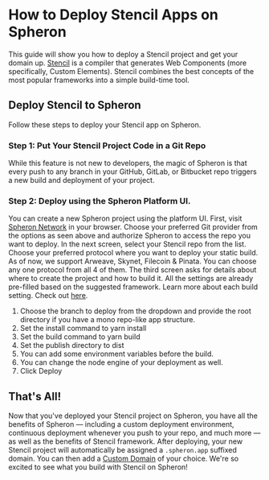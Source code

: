
# How to Deploy Stencil Apps on Spheron

This guide will show you how to deploy a Stencil project and get your domain up.
[Stencil](https://stenciljs.com/) is a compiler that generates Web Components (more specifically, Custom Elements). Stencil combines the best concepts of the most popular frameworks into a simple build-time tool.

## Deploy Stencil to Spheron

Follow these steps to deploy your Stencil app on Spheron.

### Step 1: Put Your Stencil Project Code in a Git Repo

While this feature is not new to developers, the magic of Spheron is that every push to any branch in your GitHub, GitLab, or Bitbucket repo triggers a new build and deployment of your project.

### Step 2: Deploy using the Spheron Platform UI.

You can create a new Spheron project using the platform UI. First, visit [Spheron Network](https://app.spheron.network/) in your browser.
Choose your preferred Git provider from the options as seen above and authorize Spheron to access the repo you want to deploy.
In the next screen, select your Stencil repo from the list.
Choose your preferred protocol where you want to deploy your static build. As of now, we support Arweave, Skynet, Filecoin & Pinata. You can choose any one protocol from all 4 of them.
The third screen asks for details about where to create the project and how to build it. All the settings are already pre-filled based on the suggested framework. Learn more about each build setting. Check out [here](https://docs.spheron.network/deployments/get-started#configuring-the-deployment).

1. Choose the branch to deploy from the dropdown and provide the root directory if you have a mono repo-like app structure.
2. Set the install command to yarn install
3. Set the build command to yarn build
4. Set the publish directory to dist
5. You can add some environment variables before the build.
6. You can change the node engine of your deployment as well.
7. Click Deploy

## That's All!

Now that you've deployed your Stencil project on Spheron, you have all the benefits of Spheron — including a custom deployment environment, continuous deployment whenever you push to your repo, and much more — as well as the benefits of Stencil framework.
After deploying, your new Stencil project will automatically be assigned a `.spheron.app` suffixed domain. You can then add a [Custom Domain](https://docs.spheron.network/domain-and-https/centralized-domain/attach-domain) of your choice.
We're so excited to see what you build with Stencil on Spheron!

<Navigation name="Deploy Stencil App" />

